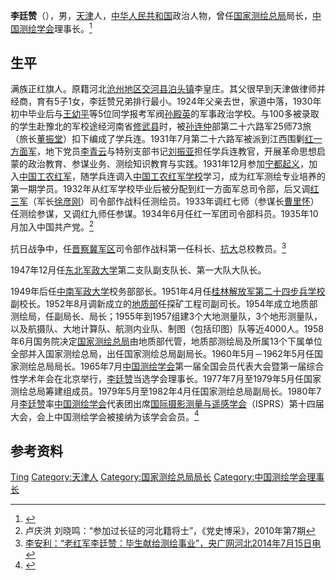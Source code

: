'''李廷赞'''（{{bd|1914年||2008年|7月28日}}），男，[[天津|天津]]人，[[中华人民共和国|中华人民共和国]]政治人物，曾任[[国家测绘总局|国家测绘总局]]局长，[[中国测绘学会|中国测绘学会]]理事长。<ref>{{cite book|title=中囯人名大辞典·当代人物卷|author=廖盖隆等编|year=1990|publisher=上海辞书出版社|location=上海|page=}}</ref>
==生平==
满族正红旗人。原籍河北[[沧州专区|沧州地区]][[交河县|交河县]][[泊头镇|泊头镇]]李皇庄。其父很早到天津做律师并经商，育有5子1女，李廷赞兄弟排行最小。1924年父亲去世，家道中落，1930年初中毕业后与[[王幼平|王幼平]]等5位同学报考军阀[[孙殿英|孙殿英]]的军事政治学校。与100多被录取的学生赴豫北的军校途经河南省[[修武县|修武县]]时，被[[孙连仲|孙连仲]]部第二十六路军25师73旅（旅长[[董振堂|董振堂]]）扣下编成了学兵连。1931年7月第二十六路军被派到江西围剿[[红一方面军|红一方面军]]，地下党员[[李青云|李青云]]与特别支部书记[[刘振亚|刘振亚]]担任学兵连教官，开展革命思想启蒙的政治教育、参谋业务、测绘知识教育与实践。1931年12月参加[[宁都起义|宁都起义]]，加入[[中国工农红军|中国工农红军]]，随学兵连调入[[中国工农红军学校|中国工农红军学校]]学习，成为红军测绘专业培养的第一期学员。1932年从红军学校毕业后被分配到红一方面军总司令部，后又调[[红三军|红三军]]（军长[[徐彦刚|徐彦刚]]）司令部作战科任测绘员。1933年调红七师（参谋长[[曹里怀|曹里怀]]）任测绘参谋，又调红九师任参谋。1934年6月任红一军团司令部科员。1935年10月加入中国共产党。<ref>卢庆洪 刘晓鸣：“参加过长征的河北籍将士”，《党史博采》，2010年第7期</ref>

抗日战争中，任[[晋察冀军区|晋察冀军区]]司令部作战科第一任科长、[[抗大|抗大]]总校教员。<ref>[http://military.cnr.cn/jsls/syly/201408/t20140813_516205227.html  李安利：“老红军李廷赞：毕生献给测绘事业”，央广网河北2014年7月15日电]</ref>

1947年12月任[[东北军政大学|东北军政大学]]第二支队副支队长、第一大队大队长。

1949年后任[[中南军政大学|中南军政大学]]校务部部长。1951年4月任[[桂林|桂林]][[中国人民解放军第二十四步兵学校|解放军第二十四步兵学校]]副校长。1952年8月调新成立的[[地质部|地质部]]任探矿工程司副司长。1954年成立地质部测绘局，任副局长、局长；1955年到1957组建3个大地测量队，3个地形测量队，以及航摄队、大地计算队、航测内业队、制图（包括印图）队等近4000人。1958年6月国务院决定[[国家测绘总局|国家测绘总局]]由地质部代管，地质部测绘局及所属13个下属单位全部并入国家测绘总局，出任国家测绘总局副局长。1960年5月－1962年5月任国家测绘总局局长。1965年7月[[中国测绘学会|中国测绘学会]]第一届全国会员代表大会暨第一届综合性学术年会在北京举行，[[李廷赞|李廷赞]]当选学会理事长。1977年7月至1979年5月任国家测绘总局筹建组成员。1979年5月至1982年4月任国家测绘总局副局长。1980年7月[[李廷赞|李廷赞]]率[[中国测绘学会|中国测绘学会]]代表团出席[[国际摄影测量与遥感学会|国际摄影测量与遥感学会]]（ISPRS）第十四届大会，会上中国测绘学会被接纳为该学会会员。<ref>{{Cite web |url=https://news.ifeng.com/c/7fYSa7eWjec |title=新华网北京2008年8月5日电《原国家测绘总局局长李廷赞同志逝世》 |access-date=2022年3月15日 |archive-date=2022年3月15日 |archive-url=https://web.archive.org/web/20220315101754/https://news.ifeng.com/c/7fYSa7eWjec }}</ref>     
== 参考资料 ==
{{reflist}}

{{Authority control}}
{{DEFAULTSORT:Li李}}
[[Category:李姓|Ting]]
[[Category:天津人|Category:天津人]]
[[Category:国家测绘总局局长|Category:国家测绘总局局长]]
[[Category:中国测绘学会理事长|Category:中国测绘学会理事长]]